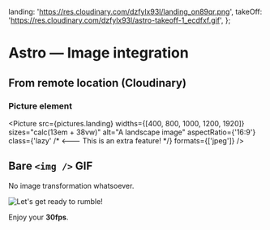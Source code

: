 
  landing: 'https://res.cloudinary.com/dzfylx93l/landing_on89qr.png',
  takeOff: 'https://res.cloudinary.com/dzfylx93l/astro-takeoff-1_ecdfxf.gif',
};

# Astro — Image integration

## From remote location (Cloudinary)

### Picture element

<Picture
  src={pictures.landing}
  widths={[400, 800, 1000, 1200, 1920]}
  sizes="calc(13em + 38vw)"
  alt="A landscape image"
  aspectRatio={'16:9'}
  class={'lazy' /* <——— This is an extra feature! */}
  formats={['jpeg']}
/>

## Bare **`<img />`** GIF

No image transformation whatsoever.

<img src={pictures.takeOff} alt="Let's get ready to rumble!" />

Enjoy your **30fps**.
